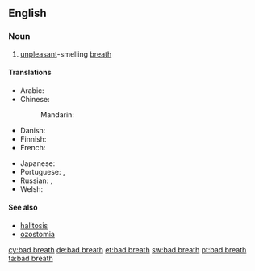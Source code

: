 ==English==

===Noun===
{{wikipedia}}
{{head|en|noun}}

# [[unpleasant]]-smelling [[breath]]

====Translations====
{{trans-top|unpleasant breath}}
* Arabic: {{t|ar|بَخَر|m}}
* Chinese:
*: Mandarin: {{t+|cmn|口臭|tr=kǒuchòu|sc=Hani}}
* Danish: {{t|da|dårlig ånde|c}}
* Finnish: {{t|fi|pahanhajuinen}} {{t|fi|hengitys}}
* French: {{t|fr|mauvaise haleine}}
{{trans-mid}}
* Japanese: {{t+|ja|口臭|tr=こうしゅう, kōshū}}
* Portuguese: {{t|pt|[[mau]] [[hálito]]|m}}, {{t|pt|halitose|f}}
* Russian: {{t|ru|неприя́тный за́пах изо рта́|m}}, {{t|ru|галито́з|m}}
* Welsh: {{t+|cy|anadl ddrwg|f}}
{{trans-bottom}}

====See also====
* [[halitosis]]
* [[ozostomia]]

[[cy:bad breath]]
[[de:bad breath]]
[[et:bad breath]]
[[sw:bad breath]]
[[pt:bad breath]]
[[ta:bad breath]]